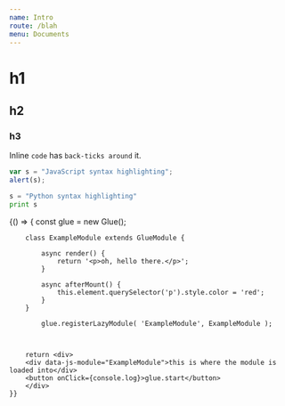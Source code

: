 ```yaml
---
name: Intro
route: /blah
menu: Documents
---
```



# h1



## h2

### h3

Inline `code` has `back-ticks around` it.


```javascript
var s = "JavaScript syntax highlighting";
alert(s);
```
 
```python
s = "Python syntax highlighting"
print s
```
 



<Playground>
    {() => {
        const glue = new Glue();

    

        class ExampleModule extends GlueModule {

            async render() {
                return '<p>oh, hello there.</p>';
            }

            async afterMount() {
                this.element.querySelector('p').style.color = 'red';
            }
        }

            glue.registerLazyModule( 'ExampleModule', ExampleModule );

   

        return <div>
        <div data-js-module="ExampleModule">this is where the module is loaded into</div>
        <button onClick={console.log}>glue.start</button>
        </div>
    }}
</Playground>